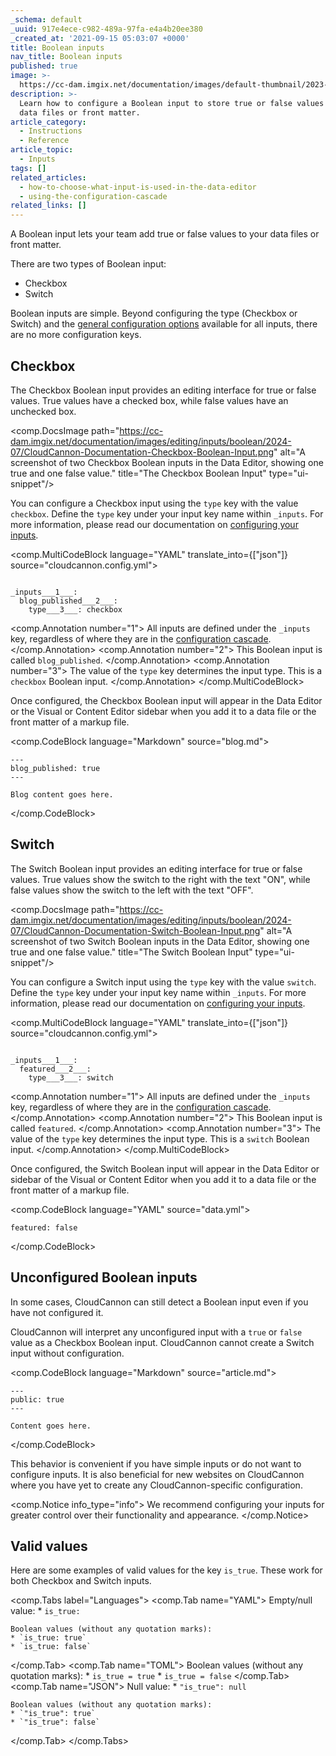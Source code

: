 ```yaml
---
_schema: default
_uuid: 917e4ece-c982-489a-97fa-e4a4b20ee380
_created_at: '2021-09-15 05:03:07 +0000'
title: Boolean inputs
nav_title: Boolean inputs
published: true
image: >-
  https://cc-dam.imgix.net/documentation/images/default-thumbnail/2023-Q4/CloudCannon-Documentation-Thumbnail.png
description: >-
  Learn how to configure a Boolean input to store true or false values in your
  data files or front matter.
article_category:
  - Instructions
  - Reference
article_topic:
  - Inputs
tags: []
related_articles:
  - how-to-choose-what-input-is-used-in-the-data-editor
  - using-the-configuration-cascade
related_links: []
---
```

A Boolean input lets your team add true or false values to your data files or front matter.

There are two types of Boolean input:

* Checkbox
* Switch

Boolean inputs are simple. Beyond configuring the type (Checkbox or Switch) and the [general configuration options](/documentation/articles/configure-your-inputs/#general-configuration-options) available for all inputs, there are no more configuration keys.

## Checkbox

The Checkbox Boolean input provides an editing interface for true or false values. True values have a checked box, while false values have an unchecked box.

<comp.DocsImage path="https://cc-dam.imgix.net/documentation/images/editing/inputs/boolean/2024-07/CloudCannon-Documentation-Checkbox-Boolean-Input.png" alt="A screenshot of two Checkbox Boolean inputs in the Data Editor, showing one true and one false value." title="The Checkbox Boolean Input" type="ui-snippet"/>

You can configure a Checkbox input using the `type` key with the value `checkbox`. Define the `type` key under your input key name within `_inputs`. For more information, please read our documentation on [configuring your inputs](/documentation/articles/configure-your-inputs/).

<comp.MultiCodeBlock language="YAML" translate_into={["json"]} source="cloudcannon.config.yml">
```

_inputs___1___:
  blog_published___2___:
    type___3___: checkbox

```
<comp.Annotation number="1">
  All inputs are defined under the `_inputs` key, regardless of where they are in the [configuration cascade](/documentation/articles/using-the-configuration-cascade/).
</comp.Annotation>
<comp.Annotation number="2">
  This Boolean input is called `blog_published`.
</comp.Annotation>
<comp.Annotation number="3">
  The value of the `type` key determines the input type. This is a `checkbox` Boolean input.
</comp.Annotation>
</comp.MultiCodeBlock>

Once configured, the Checkbox Boolean input will appear in the Data Editor or the Visual or Content Editor sidebar when you add it to a data file or the front matter of a markup file.

<comp.CodeBlock language="Markdown" source="blog.md">
```
---
blog_published: true
---

Blog content goes here.
```
</comp.CodeBlock>

## Switch

The Switch Boolean input provides an editing interface for true or false values. True values show the switch to the right with the text "ON", while false values show the switch to the left with the text "OFF".

<comp.DocsImage path="https://cc-dam.imgix.net/documentation/images/editing/inputs/boolean/2024-07/CloudCannon-Documentation-Switch-Boolean-Input.png" alt="A screenshot of two Switch Boolean inputs in the Data Editor, showing one true and one false value." title="The Switch Boolean Input" type="ui-snippet"/>

You can configure a Switch input using the `type` key with the value `switch`. Define the `type` key under your input key name within `_inputs`. For more information, please read our documentation on [configuring your inputs](/documentation/articles/configure-your-inputs/).

<comp.MultiCodeBlock language="YAML" translate_into={["json"]} source="cloudcannon.config.yml">
```

_inputs___1___:
  featured___2___:
    type___3___: switch

```
<comp.Annotation number="1">
  All inputs are defined under the `_inputs` key, regardless of where they are in the [configuration cascade](/documentation/articles/using-the-configuration-cascade/).
</comp.Annotation>
<comp.Annotation number="2">
  This Boolean input is called `featured`.
</comp.Annotation>
<comp.Annotation number="3">
  The value of the `type` key determines the input type. This is a `switch` Boolean input.
</comp.Annotation>
</comp.MultiCodeBlock>

Once configured, the Switch Boolean input will appear in the Data Editor or sidebar of the Visual or Content Editor when you add it to a data file or the front matter of a markup file.

<comp.CodeBlock language="YAML" source="data.yml">
```
featured: false
```
</comp.CodeBlock>

## Unconfigured Boolean inputs

In some cases, CloudCannon can still detect a Boolean input even if you have not configured it.

CloudCannon will interpret any unconfigured input with a `true` or `false` value as a Checkbox Boolean input. CloudCannon cannot create a Switch input without configuration.

<comp.CodeBlock language="Markdown" source="article.md">
```
---
public: true
---

Content goes here.
```
</comp.CodeBlock>

This behavior is convenient if you have simple inputs or do not want to configure inputs. It is also beneficial for new websites on CloudCannon where you have yet to create any CloudCannon-specific configuration.

<comp.Notice info_type="info">
  We recommend configuring your inputs for greater control over their functionality and appearance.
</comp.Notice>

## Valid values

Here are some examples of valid values for the key `is_true`. These work for both Checkbox and Switch inputs.

<comp.Tabs label="Languages">
  <comp.Tab name="YAML">
    Empty/null value:
    * `is_true: `

    Boolean values (without any quotation marks):
    * `is_true: true`
    * `is_true: false`
  </comp.Tab>
  <comp.Tab name="TOML">
    Boolean values (without any quotation marks):
    * `is_true = true`
    * `is_true = false`
  </comp.Tab>
  <comp.Tab name="JSON">
    Null value:
    * `"is_true": null`

    Boolean values (without any quotation marks):
    * `"is_true": true`
    * `"is_true": false`
  </comp.Tab>
</comp.Tabs>
